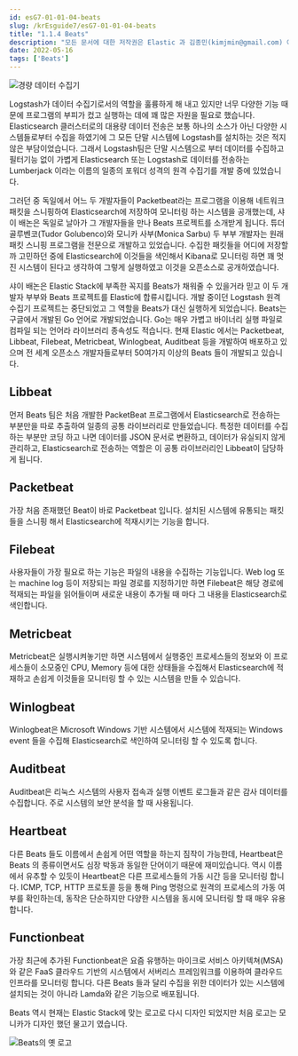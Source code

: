 ```yaml
---
id: esG7-01-01-04-beats
slug: /krEsguide7/esG7-01-01-04-beats
title: "1.1.4 Beats"
description: "모든 문서에 대한 저작권은 Elastic 과 김종민(kimjmin@gmail.com) 에게 있으며 허가되지 않은 무단 복제나 배포 및 출판을 금지합니다. 본 문서의 내용 및 포함된 자료를 인용하고자 하는 경우 출처를 명시하고 게재된 주소를 김종민(kimjmin@gmail.com)에게 알려주시기 바랍니다."
date: 2022-05-16
tags: ['Beats']
---
```


![경량 데이터 수집기](../assets/01-01-04_beats.png)

Logstash가 데이터 수집기로서의 역할을 훌륭하게 해 내고 있지만 너무 다양한 기능 때문에 프로그램의 부피가 컸고 실행하는 데에 꽤 많은 자원을 필요로 했습니다. Elasticsearch 클러스터로의 대용량 데이터 전송은 보통 하나의 소스가 아닌 다양한 시스템들로부터 수집을 하였기에 그 모든 단말 시스템에 Logstash를 설치하는 것은 적지 않은 부담이었습니다. 그래서 Logstash팀은 단말 시스템으로 부터 데이터를 수집하고 필터기능 없이 가볍게 Elasticsearch 또는 Logstash로 데이터를 전송하는 Lumberjack 이라는 이름의 일종의 포워더 성격의 원격 수집기를 개발 중에 있었습니다.

그러던 중 독일에서 어느 두 개발자들이 Packetbeat라는 프로그램을 이용해 네트워크 패킷을 스니핑하여 Elasticsearch에 저장하여 모니터링 하는 시스템을 공개했는데, 샤이 배논은 독일로 날아가 그 개발자들을 만나 Beats 프로젝트를 소개받게 됩니다. 튜더 골루벤코(Tudor Golubenco)와 모니카 사부(Monica Sarbu) 두 부부 개발자는 원래 패킷 스니핑 프로그램을 전문으로 개발하고 있었습니다. 수집한 패킷들을 어디에 저장할까 고민하던 중에 Elasticsearch에 이것들을 색인해서 Kibana로 모니터링 하면 꽤 멋진 시스템이 된다고 생각하여 그렇게 실행하였고 이것을 오픈소스로 공개하였습니다.

샤이 배논은 Elastic Stack에 부족한 꼭지를 Beats가 채워줄 수 있을거라 믿고 이 두 개발자 부부와 Beats 프로젝트를 Elastic에 합류시킵니다. 개발 중이던 Logstash 원격 수집기 프로젝트는 중단되었고 그 역할을 Beats가 대신 실행하게 되었습니다. Beats는 구글에서 개발된 Go 언어로 개발되었습니다. Go는 매우 가볍고 바이너리 실행 파일로 컴파일 되는 언어라 라이브러리 종속성도 적습니다. 현재 Elastic 에서는 Packetbeat, Libbeat, Filebeat, Metricbeat, Winlogbeat, Auditbeat 등을 개발하여 배포하고 있으며 전 세계 오픈소스 개발자들로부터 50여가지 이상의 Beats 들이 개발되고 있습니다.

## Libbeat

먼저 Beats 팀은 처음 개발한 PacketBeat 프로그램에서 Elasticsearch로 전송하는 부분만을 따로 추출하여 일종의 공통 라이브러리로 만들었습니다. 특정한 데이터를 수집하는 부분만 코딩 하고 나면 데이터를 JSON 문서로 변환하고, 데이터가 유실되지 않게 관리하고, Elasticsearch로 전송하는 역할은 이 공통 라이브러리인 Libbeat이 담당하게 됩니다.

## Packetbeat

가장 처음 존재했던 Beat이 바로 Packetbeat 입니다. 설치된 시스템에 유통되는 패킷들을 스니핑 해서 Elasticsearch에 적재시키는 기능을 합니다.

## Filebeat

사용자들이 가장 필요로 하는 기능은 파일의 내용을 수집하는 기능입니다. Web log 또는 machine log 등이 저장되는 파일 경로를 지정하기만 하면 Filebeat은 해당 경로에 적재되는 파일을 읽어들이며 새로운 내용이 추가될 때 마다 그 내용을 Elasticsearch로 색인합니다.

## Metricbeat

Metricbeat은 실행시켜놓기만 하면 시스템에서 실행중인 프로세스들의 정보와 이 프로세스들이 소모중인 CPU, Memory 등에 대한 상태들을 수집해서 Elasticsearch에 적재하고 손쉽게 이것들을 모니터링 할 수 있는 시스템을 만들 수 있습니다.

## Winlogbeat

Winlogbeat은 Microsoft Windows 기반 시스템에서 시스템에 적재되는 Windows event 들을 수집해 Elasticsearch로 색인하여 모니터링 할 수 있도록 합니다.

## Auditbeat

Auditbeat은 리눅스 시스템의 사용자 접속과 실행 이벤트 로그들과 같은 감사 데이터를 수집합니다. 주로 시스템의 보안 분석을 할 때 사용됩니다.

## Heartbeat

다른 Beats 들도 이름에서 손쉽게 어떤 역할을 하는지 짐작이 가능한데, Heartbeat은 Beats 의 종류이면서도 심장 박동과 동일한 단어이기 때문에 재미있습니다. 역시 이름에서 유추할 수 있듯이 Heartbeat은 다른 프로세스들의 가동 시간 등을 모니터링 합니다. ICMP, TCP, HTTP 프로토콜 등을 통해 Ping 명령으로 원격의 프로세스의 가동 여부를 확인하는데, 동작은 단순하지만 다양한 시스템을 동시에 모니터링 할 때 매우 유용합니다.

## Functionbeat

가장 최근에 추가된 Functionbeat은 요즘 유행하는 마이크로 서비스 아키텍쳐(MSA)와 같은 FaaS 클라우드 기반의 시스템에서 서버리스 프레임워크를 이용하여 클라우드 인프라를 모니터링 합니다. 다른 Beats 들과 달리 수집을 위한 데이터가 있는 시스템에 설치되는 것이 아니라 Lamda와 같은 기능으로 배포됩니다.

Beats 역시 현재는 Elastic Stack에 맞는 로고로 다시 디자인 되었지만 처음 로고는 모니카가 디자인 했던 물고기 였습니다.

![Beats의 옛 로고](../assets/01-01-04_btOldLogo.png)
